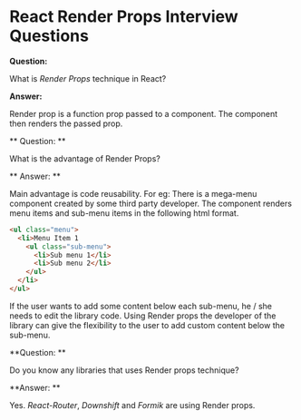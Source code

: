 

<Layout>
<SEO title="React Render Props Interview Questions" />
<JSLayout>

# React Render Props Interview Questions

**Question:**

What is _Render Props_ technique in React?

**Answer:**

Render prop is a function prop passed to a component. The component then renders the passed prop.

<Divider />

** Question: **

What is the advantage of Render Props?

** Answer: **

Main advantage is code reusability. For eg: There is a mega-menu component created by some third party developer. The component renders menu items and sub-menu items in the following html format.

```html
<ul class="menu">
  <li>Menu Item 1
    <ul class="sub-menu">
      <li>Sub menu 1</li>
      <li>Sub menu 2</li>
    </ul>
  </li>
</ul>
```

If the user wants to add some content below each sub-menu, he / she needs to edit the library code. Using Render props the developer of the library can give the flexibility to the user to add custom content below the sub-menu.

<Divider />

**Question: **

Do you know any libraries that uses Render props technique?

**Answer: **

Yes. _React-Router_, _Downshift_ and _Formik_ are using Render props.

<Related />

</JSLayout>
</Layout>
